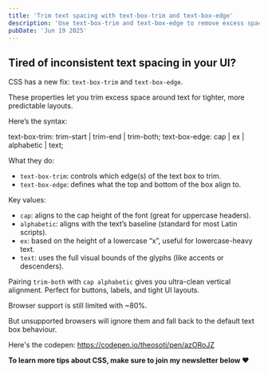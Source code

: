 ```yaml
---
title: 'Trim text spacing with text-box-trim and text-box-edge'
description: 'Use text-box-trim and text-box-edge to remove excess space around text for cleaner UI layouts—perfect for buttons, labels, and tight spacing.'
pubDate: 'Jun 19 2025'
---
```



<Picture
	src="/short/06-2025/text-box-trim.gif"
	alt="Trimmed text box example using text-box-trim and text-box-edge for precise vertical alignment in UI"
	width="400"
	height="600"
	style="margin: 2em auto 1em auto; display: block; border: 4px solid var(--border)"
/>

## Tired of inconsistent text spacing in your UI?

CSS has a new fix: `text-box-trim` and `text-box-edge`.

These properties let you trim excess space around text for tighter, more predictable layouts.

Here’s the syntax:

text-box-trim: trim-start | trim-end | trim-both;
text-box-edge: cap | ex | alphabetic | text;

What they do:

- `text-box-trim`: controls which edge(s) of the text box to trim.
- `text-box-edge`: defines what the top and bottom of the box align to.

Key values:

- `cap`: aligns to the cap height of the font (great for uppercase headers).
- `alphabetic`: aligns with the text’s baseline (standard for most Latin scripts).
- `ex`: based on the height of a lowercase “x”, useful for lowercase-heavy text.
- `text`: uses the full visual bounds of the glyphs (like accents or descenders).

Pairing `trim-both` with `cap alphabetic` gives you ultra-clean vertical alignment. Perfect for buttons, labels, and tight UI layouts.

Browser support is still limited with ~80%.

But unsupported browsers will ignore them and fall back to the default text box behaviour.

Here's the codepen: https://codepen.io/theosoti/pen/azORoJZ

**To learn more tips about CSS, make sure to join my newsletter below ❤️**
